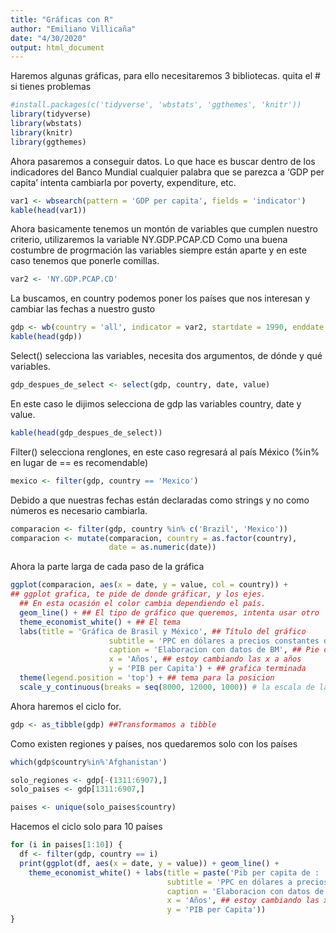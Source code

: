 ```yaml
---
title: "Gráficas con R"
author: "Emiliano Villicaña"
date: "4/30/2020"
output: html_document
---
```

Haremos algunas gráficas, para ello necesitaremos 3 bibliotecas.
quita el # si tienes problemas
```r

#install.packages(c('tidyverse', 'wbstats', 'ggthemes', 'knitr'))
library(tidyverse)
library(wbstats)
library(knitr)
library(ggthemes)
```

Ahora pasaremos a conseguir datos.
Lo que hace es buscar dentro de los indicadores del Banco Mundial
cualquier palabra que se parezca a 'GDP per capita'
intenta cambiarla por poverty, expenditure, etc.
```r
var1 <- wbsearch(pattern = 'GDP per capita', fields = 'indicator')
kable(head(var1))
```
Ahora basicamente tenemos un montón de variables que cumplen nuestro criterio, utilizaremos la variable NY.GDP.PCAP.CD
Como una buena costumbre de progrmación las variables siempre están aparte y en este caso tenemos que ponerle comillas.
```r
var2 <- 'NY.GDP.PCAP.CD'
```
La buscamos, en country podemos poner los países que nos interesan y cambiar las fechas a nuestro gusto
```r
gdp <- wb(country = 'all', indicator = var2, startdate = 1990, enddate = 2019)
kable(head(gdp))
```

Select() selecciona las variables, necesita dos argumentos, de dónde y qué variables.
```r
gdp_despues_de_select <- select(gdp, country, date, value)

```
En este caso le dijimos selecciona de gdp las variables country, date y value.
```r
kable(head(gdp_despues_de_select))
```
 Filter() selecciona renglones, en este caso regresará al país México (%in% en lugar de == es recomendable)
```r
mexico <- filter(gdp, country == 'Mexico')
```
Debido a que nuestras fechas están declaradas como strings y no como números es necesario cambiarla.
```r
comparacion <- filter(gdp, country %in% c('Brazil', 'Mexico'))
comparacion <- mutate(comparacion, country = as.factor(country),
                      date = as.numeric(date))

```
Ahora la parte larga de cada paso de la gráfica
```r
ggplot(comparacion, aes(x = date, y = value, col = country)) +
## ggplot grafica, te pide de donde gráficar, y los ejes.
  ## En esta ocasión el color cambia dependiendo el país.
  geom_line() + ## El tipo de gráfico que queremos, intenta usar otro
  theme_economist_white() + ## El tema
  labs(title = 'Gráfica de Brasil y México', ## Título del gráfico
                      subtitle = 'PPC en dólares a precios constantes de 2010', ## Subtitulo
                      caption = 'Elaboracion con datos de BM', ## Pie de página
                      x = 'Años', ## estoy cambiando las x a años
                      y = 'PIB per Capita') + ## grafica terminada 
  theme(legend.position = 'top') + ## tema para la posicion
  scale_y_continuous(breaks = seq(8000, 12000, 1000)) # la escala de las y
```
Ahora haremos el ciclo for.
```r
gdp <- as_tibble(gdp) ##Transformamos a tibble
```
Como existen regiones y países, nos quedaremos solo con los países

```r
which(gdp$country%in%'Afghanistan')

solo_regiones <- gdp[-(1311:6907),]
solo_paises <- gdp[1311:6907,]

paises <- unique(solo_paises$country)

```
Hacemos el ciclo solo para 10 países
```r
for (i in paises[1:10]) {
  df <- filter(gdp, country == i)
  print(ggplot(df, aes(x = date, y = value)) + geom_line() +
    theme_economist_white() + labs(title = paste('Pib per capita de : ',i),
                                   subtitle = 'PPC en dólares a precios constantes de 2010',
                                   caption = 'Elaboracion con datos de BM',
                                   x = 'Años', ## estoy cambiando las x a años
                                   y = 'PIB per Capita'))
}
```
